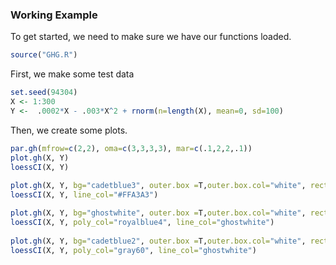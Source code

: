 ### Working Example

To get started, we need to make sure we have our functions loaded.

```r
source("GHG.R")
```

First, we make some test data

```r
set.seed(94304)
X <- 1:300
Y <-  .0002*X - .003*X^2 + rnorm(n=length(X), mean=0, sd=100)
```

Then, we create some plots.

```r
par.gh(mfrow=c(2,2), oma=c(3,3,3,3), mar=c(.1,2,2,.1)) 
plot.gh(X, Y)
loessCI(X, Y)
 
plot.gh(X, Y, bg="cadetblue3", outer.box =T,outer.box.col="white", rect_col="gray70", grid_col="gray90")
loessCI(X, Y, line_col="#FFA3A3")

plot.gh(X, Y, bg="ghostwhite", outer.box =T,outer.box.col="white", rect_col="papayawhip", grid_col="gray79", point.size=1.4)
loessCI(X, Y, poly_col="royalblue4", line_col="ghostwhite")
 
plot.gh(X, Y, bg="cadetblue2", outer.box =T,outer.box.col="white", rect_col="lightcoral", grid_col="gray79", point.size=1.5)
loessCI(X, Y, poly_col="gray60", line_col="ghostwhite")

```
